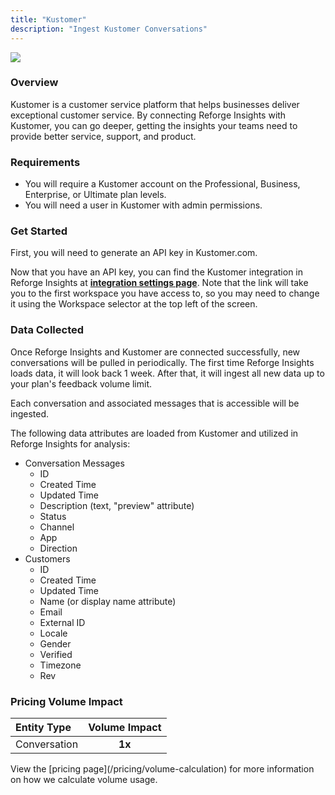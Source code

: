 ```yaml
---
title: "Kustomer"
description: "Ingest Kustomer Conversations"
---
```


<Frame>
  <img
    src="/kustomer.png"
    style={{ width:"100%" }}
  />
</Frame>

### Overview

Kustomer is a customer service platform that helps businesses deliver exceptional customer service. By connecting Reforge Insights with Kustomer, you can go deeper, getting the insights your teams need to provide better service, support, and product.

### Requirements

- You will require a Kustomer account on the Professional, Business, Enterprise, or Ultimate plan levels.
- You will need a user in Kustomer with admin permissions.

### Get Started

First, you will need to generate an API key in Kustomer.com.

<Steps>
  <Step title='Go to "Settings"'>
    
  </Step>
  <Step title='Click "Security" in the navigation menu'>
    
  </Step>
  <Step title='Click "API Keys"'>
    
  </Step>
  <Step title='Click "Add API Key"'>
    
  </Step>
  <Step title='Enter "Reforge Insights" for the "Name" attribute'>
    
  </Step>
  <Step title="Apply the following roles for the API Key: `org.permission.conversation.read`, `org.permission.message.read`, `org.permission.customer.read`, and `org.permission.tag.read`.">
    
  </Step>
  <Step title='Click "Create"'>
    
  </Step>
  <Step title='Copy the generated "Token" value and save for later.'>
    
  </Step>
</Steps>

Now that you have an API key, you can find the Kustomer integration in Reforge Insights at **[integration settings page](https://insights.reforge.com/w/default/settings/integrations/kustomer)**.
Note that the link will take you to the first workspace you have access to, so you may need to change it using the Workspace selector at the top left of the screen.

<Steps>
  <Step title='Go to "Settings"'>
    
  </Step>
  <Step title='Click "Integrations" in the navigation menu'>
    
  </Step>
  <Step title='Click "Kustomer"'>
    
  </Step>
  <Step title="Pase the API Key that you created in Kustomer">
    
  </Step>
  <Step title='Click "Save" and the system will validate the API key and confirm it has necessary roles.'>
    
  </Step>
  <Step title="Once confirmed, you will be returned to Reforge Insights, where you can toggle on ticket ingestion">
    
  </Step>
  <Step title="[Optional] You can also enable each comment on the Kustomer tickets to be ingested">
    
  </Step>
</Steps>

### Data Collected

Once Reforge Insights and Kustomer are connected successfully, new conversations will be pulled in periodically. The first time Reforge Insights loads data, it will look back 1 week. After that, it will ingest all new data up to your plan's feedback volume limit.

Each conversation and associated messages that is accessible will be ingested.

The following data attributes are loaded from Kustomer and utilized in Reforge Insights for analysis:

- Conversation Messages
  - ID
  - Created Time
  - Updated Time
  - Description (text, "preview" attribute)
  - Status
  - Channel
  - App
  - Direction
- Customers
  - ID
  - Created Time
  - Updated Time
  - Name (or display name attribute)
  - Email
  - External ID
  - Locale
  - Gender
  - Verified
  - Timezone
  - Rev

### Pricing Volume Impact

| Entity Type  | Volume Impact |
| :----------- | :-----------: |
| Conversation | **1x**        |

<Info>
  View the [pricing page](/pricing/volume-calculation) for more information on how we calculate volume usage.
</Info>